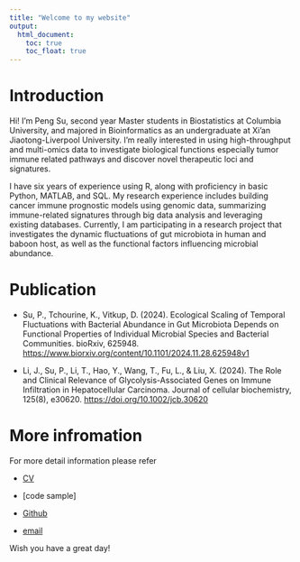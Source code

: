 ```yaml
---
title: "Welcome to my website"
output: 
  html_document:
    toc: true
    toc_float: true
---
```


# Introduction

Hi! I’m Peng Su, second year Master students in Biostatistics at Columbia University, and majored in Bioinformatics as an undergraduate at Xi’an Jiaotong-Liverpool University. I’m really interested in using high-throughput and multi-omics data to investigate biological functions especially tumor immune related pathways and discover novel therapeutic loci and signatures.

I have six years of experience using R, along with proficiency in basic Python, MATLAB, and SQL. My research experience includes building cancer immune prognostic models using genomic data, summarizing immune-related signatures through big data analysis and leveraging existing databases. Currently, I am participating in a research project that investigates the dynamic fluctuations of gut microbiota in human and baboon host, as well as the functional factors influencing microbial abundance.

# Publication 

* Su, P., Tchourine, K., Vitkup, D. (2024). Ecological Scaling of Temporal Fluctuations with Bacterial Abundance in Gut Microbiota Depends on Functional Properties of Individual Microbial Species and Bacterial Communities. bioRxiv, 625948. [https://www.biorxiv.org/content/10.1101/2024.11.28.625948v1](https://www.biorxiv.org/content/10.1101/2024.11.28.625948v1)

* Li, J., Su, P., Li, T., Hao, Y., Wang, T., Fu, L., & Liu, X. (2024). The Role and Clinical Relevance of Glycolysis-Associated Genes on Immune Infiltration in Hepatocellular Carcinoma. Journal of cellular biochemistry, 125(8), e30620. [https://doi.org/10.1002/jcb.30620](https://doi.org/10.1002/jcb.30620)

# More infromation
For more detail information please refer 

* [CV](image/CV_Peng_Su.pdf)

* [code sample]

* [Github](http://github.com/PengSu19/)

* [email](mailto:<ps3395@cumc.columbia.edu>)

Wish you have a great day!